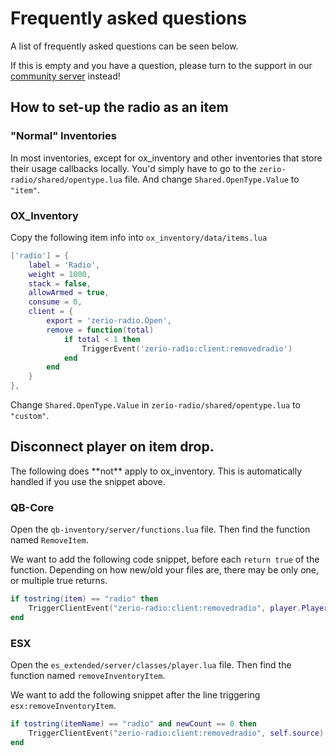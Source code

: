 
# Frequently asked questions

A list of frequently asked questions can be seen below.

If this is empty and you have a question, please turn to the support in our [community server](http://discord.zerio-scripts.com) instead!

## How to set-up the radio as an item

### "Normal" Inventories

In most inventories, except for ox_inventory and other inventories that store their usage callbacks locally. You'd simply have to go to the `zerio-radio/shared/opentype.lua` file. And change `Shared.OpenType.Value` to `"item"`.

### OX_Inventory

Copy the following item info into `ox_inventory/data/items.lua`

```lua
['radio'] = {
    label = 'Radio',
    weight = 1000,
    stack = false,
    allowArmed = true,
    consume = 0,
    client = {
        export = 'zerio-radio.Open',
        remove = function(total)
            if total < 1 then
                TriggerEvent('zerio-radio:client:removedradio')
            end
        end
    }
},
```

Change `Shared.OpenType.Value` in `zerio-radio/shared/opentype.lua` to `"custom"`.

## Disconnect player on item drop.

<Callout>
  The following does **not** apply to ox_inventory. This is automatically
  handled if you use the snippet above.
</Callout>

### QB-Core

Open the `qb-inventory/server/functions.lua` file. Then find the function named `RemoveItem`.

We want to add the following code snippet, before each `return true` of the function. Depending on how new/old your files are, there may be only one, or multiple true returns.

```lua
if tostring(item) == "radio" then
    TriggerClientEvent("zerio-radio:client:removedradio", player.PlayerData.source)
end
```

### ESX

Open the `es_extended/server/classes/player.lua` file. Then find the function named `removeInventoryItem`.

We want to add the following snippet after the line triggering `esx:removeInventoryItem`.

```lua
if tostring(itemName) == "radio" and newCount == 0 then
    TriggerClientEvent("zerio-radio:client:removedradio", self.source)
end
```
